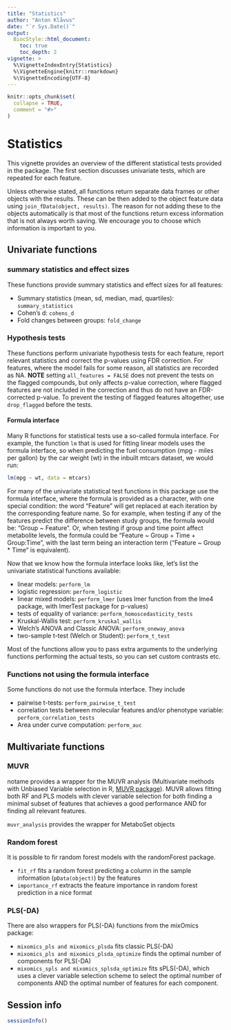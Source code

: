 ---
title: "Statistics"
author: "Anton Klåvus"
date: "`r Sys.Date()`"
output:
  BiocStyle::html_document:
    toc: true
    toc_depth: 2
vignette: >
  %\VignetteIndexEntry{Statistics}
  %\VignetteEngine{knitr::rmarkdown}
  %\VignetteEncoding{UTF-8}
---

```{r setup, include = FALSE}
knitr::opts_chunk$set(
  collapse = TRUE,
  comment = "#>"
)
```

# Statistics

This vignette provides an overview of the different statistical tests provided in the package. The first section discusses univariate tests, which are repeated for each feature.

Unless otherwise stated, all functions return separate data frames or other objects with the results. These can be then added to the object feature data using ```join_fData(object, results)```. The reason for not adding these to the objects automatically is that most of the functions return excess information that is not always worth saving. We encourage you to choose which information is important to you.

## Univariate functions

### summary statistics and effect sizes

These functions provide summary statistics and effect sizes for all features:

- Summary statistics (mean, sd, median, mad, quartiles): ```summary_statistics```  
- Cohen's d: ```cohens_d```  
- Fold changes between groups: ```fold_change```

### Hypothesis tests

These functions perform univariate hypothesis tests for each feature, report relevant statistics and correct the p-values using FDR correction. For features, where the model fails for some reason, all statistics are recorded as NA. **NOTE** setting ```all_features = FALSE``` does not prevent the tests on the flagged compounds, but only affects p-value correction, where flagged features are not included in the correction and thus do not have an FDR-corrected p-value. To prevent the testing of flagged features altogether, use ```drop_flagged``` before the tests.

#### Formula interface

Many R functions for statistical tests use a so-called formula interface. For example, the function ```lm``` that is used for fitting linear models uses the formula interface, so when predicting the fuel consumption (mpg - miles per gallon) by the car weight (wt) in the inbuilt mtcars dataset, we would run:

```{r}
lm(mpg ~ wt, data = mtcars)
```

For many of the univariate statistical test functions in this package use the formula interface, where the formula is provided as a character, with one special condition: the word "Feature" will get replaced at each iteration by the corresponding feature name. So for example, when testing if any of the features predict the difference between study groups, the formula would be: "Group ~ Feature". Or, when testing if group and time point affect metabolite levels, the formula could be "Feature ~ Group + Time + Group:Time", with the last term being an interaction term ("Feature ~ Group * Time" is equivalent).

Now that we know how the formula interface looks like, let's list the univariate statistical functions available:

- linear models: ```perform_lm```  
- logistic regression: ```perform_logistic```  
- linear mixed models: ```perform_lmer``` (uses lmer function from the lme4 package, with lmerTest package for p-values)  
- tests of equality of variance: ```perform_homoscedasticity_tests```
- Kruskal-Wallis test: ```perform_kruskal_wallis```  
- Welch's ANOVA and Classic ANOVA: ```perform_oneway_anova```  
- two-sample t-test (Welch or Student): ```perform_t_test``` 

Most of the functions allow you to pass extra arguments to the underlying functions performing the actual tests, so you can set custom contrasts etc.

### Functions not using the formula interface

Some functions do not use the formula interface. They include

- pairwise t-tests: ```perform_pairwise_t_test```
- correlation tests between molecular features and/or phenotype variable: ```perform_correlation_tests```
- Area under curve computation: ```perform_auc```


## Multivariate functions

### MUVR

notame provides a wrapper for the MUVR analysis (Multivariate methods with Unbiased Variable selection in R, [MUVR package](https://gitlab.com/CarlBrunius/MUVR/)). MUVR allows fitting both RF and PLS models with clever variable selection for both finding a minimal subset of features that achieves a good performance AND for finding all relevant features.

```muvr_analysis``` provides the wrapper for MetaboSet objects

### Random forest

It is possible to fir random forest models with the randomForest package.

- ```fit_rf``` fits a random forest predicting a column in the sample information (```pData(object)```) by the features  
- ```importance_rf``` extracts the feature importance in random forest prediction in a nice format


### PLS(-DA)

There are also wrappers for PLS(-DA) functions from the mixOmics package:

- ```mixomics_pls and mixomics_plsda``` fits classic PLS(-DA)  
- ```mixomics_pls and mixomics_plsda_optimize``` finds the optimal number of components for PLS(-DA)  
- ```mixomics_spls and mixomics_splsda_optimize``` fits sPLS(-DA), which uses a clever variable selection scheme to select the optimal number of components AND the optimal number of features for each component.


## Session info

```{r}
sessionInfo()
```



